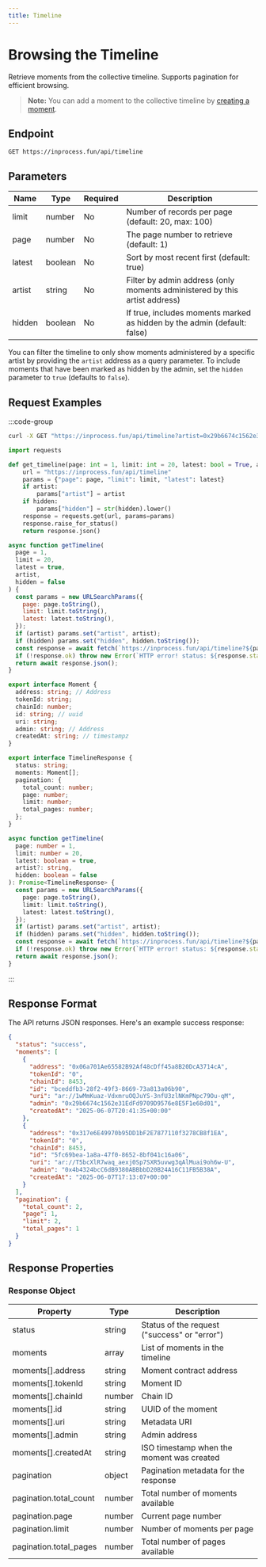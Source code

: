 ```yaml
---
title: Timeline
---
```


# Browsing the Timeline

Retrieve moments from the collective timeline. Supports pagination for efficient browsing.

> **Note:** You can add a moment to the collective timeline by [creating a moment](/moment/create).

## Endpoint

```http
GET https://inprocess.fun/api/timeline
```

## Parameters

| Name   | Type    | Required | Description                                                                |
| ------ | ------- | -------- | -------------------------------------------------------------------------- |
| limit  | number  | No       | Number of records per page (default: 20, max: 100)                         |
| page   | number  | No       | The page number to retrieve (default: 1)                                   |
| latest | boolean | No       | Sort by most recent first (default: true)                                  |
| artist | string  | No       | Filter by admin address (only moments administered by this artist address) |
| hidden | boolean | No       | If true, includes moments marked as hidden by the admin (default: false)   |

You can filter the timeline to only show moments administered by a specific artist by providing the `artist` address as a query parameter. To include moments that have been marked as hidden by the admin, set the `hidden` parameter to `true` (defaults to `false`).

## Request Examples

:::code-group

```bash [cURL]
curl -X GET "https://inprocess.fun/api/timeline?artist=0x29b6674c1562e31EdFd9709D9576e8E5F1e68d01&hidden=true&limit=2&page=1&latest=true"
```

```python [Python]
import requests

def get_timeline(page: int = 1, limit: int = 20, latest: bool = True, artist: str = None, hidden: bool = False):
    url = "https://inprocess.fun/api/timeline"
    params = {"page": page, "limit": limit, "latest": latest}
    if artist:
        params["artist"] = artist
    if hidden:
        params["hidden"] = str(hidden).lower()
    response = requests.get(url, params=params)
    response.raise_for_status()
    return response.json()
```

```javascript [JavaScript]
async function getTimeline(
  page = 1,
  limit = 20,
  latest = true,
  artist,
  hidden = false
) {
  const params = new URLSearchParams({
    page: page.toString(),
    limit: limit.toString(),
    latest: latest.toString(),
  });
  if (artist) params.set("artist", artist);
  if (hidden) params.set("hidden", hidden.toString());
  const response = await fetch(`https://inprocess.fun/api/timeline?${params}`);
  if (!response.ok) throw new Error(`HTTP error! status: ${response.status}`);
  return await response.json();
}
```

```typescript [TypeScript]
export interface Moment {
  address: string; // Address
  tokenId: string;
  chainId: number;
  id: string; // uuid
  uri: string;
  admin: string; // Address
  createdAt: string; // timestampz
}

export interface TimelineResponse {
  status: string;
  moments: Moment[];
  pagination: {
    total_count: number;
    page: number;
    limit: number;
    total_pages: number;
  };
}

async function getTimeline(
  page: number = 1,
  limit: number = 20,
  latest: boolean = true,
  artist?: string,
  hidden: boolean = false
): Promise<TimelineResponse> {
  const params = new URLSearchParams({
    page: page.toString(),
    limit: limit.toString(),
    latest: latest.toString(),
  });
  if (artist) params.set("artist", artist);
  if (hidden) params.set("hidden", hidden.toString());
  const response = await fetch(`https://inprocess.fun/api/timeline?${params}`);
  if (!response.ok) throw new Error(`HTTP error! status: ${response.status}`);
  return await response.json();
}
```

:::

## Response Format

The API returns JSON responses. Here's an example success response:

```json
{
  "status": "success",
  "moments": [
    {
      "address": "0x06a701Ae65582B92Af48cDff45a8B20DcA3714cA",
      "tokenId": "0",
      "chainId": 8453,
      "id": "bceddfb3-28f2-49f3-8669-73a813a06b90",
      "uri": "ar://1wMmKuaz-VdxmruOQJuYS-3nfU3zlNKmPNpc79Ou-qM",
      "admin": "0x29b6674c1562e31EdFd9709D9576e8E5F1e68d01",
      "createdAt": "2025-06-07T20:41:35+00:00"
    },
    {
      "address": "0x317e6E49970b95DD1bF2E7877110f3278CB8f1EA",
      "tokenId": "0",
      "chainId": 8453,
      "id": "5fc69bea-1a8a-47f0-8652-8bf041c16a06",
      "uri": "ar://T5bcXlR7waq_aexj0Sp7SXR5uvwg3qAlMuai9oh6w-U",
      "admin": "0x4b4324bcC6dB9380ABBbbD20B24A16C11FB5B38A",
      "createdAt": "2025-06-07T17:13:07+00:00"
    }
  ],
  "pagination": {
    "total_count": 2,
    "page": 1,
    "limit": 2,
    "total_pages": 1
  }
}
```

## Response Properties

### Response Object

| Property               | Type   | Description                                  |
| ---------------------- | ------ | -------------------------------------------- |
| status                 | string | Status of the request ("success" or "error") |
| moments                | array  | List of moments in the timeline              |
| moments[].address      | string | Moment contract address                      |
| moments[].tokenId      | string | Moment ID                                    |
| moments[].chainId      | number | Chain ID                                     |
| moments[].id           | string | UUID of the moment                           |
| moments[].uri          | string | Metadata URI                                 |
| moments[].admin        | string | Admin address                                |
| moments[].createdAt    | string | ISO timestamp when the moment was created    |
| pagination             | object | Pagination metadata for the response         |
| pagination.total_count | number | Total number of moments available            |
| pagination.page        | number | Current page number                          |
| pagination.limit       | number | Number of moments per page                   |
| pagination.total_pages | number | Total number of pages available              |
